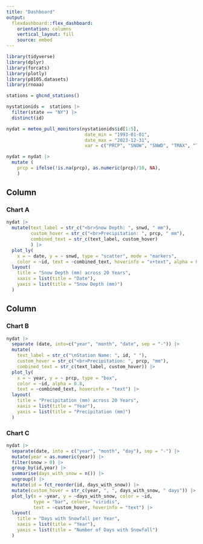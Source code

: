 ```yaml
---
title: "Dashboard"
output: 
  flexdashboard::flex_dashboard:
    orientation: columns
    vertical_layout: fill
    source: embed
---
```


```r
library(tidyverse)
library(dplyr)
library(forcats)
library(plotly)
library(p8105.datasets)
library(rnoaa)
```

```r
stations = ghcnd_stations()

nystationids =  stations |> 
  filter(state == "NY") |>  
  distinct(id)

nydat = meteo_pull_monitors(nystationids$id[1:5],
                             date_min = "1993-01-01", 
                             date_max = "2023-12-31", 
                             var = c("PRCP", "SNOW", "SNWD", "TMAX", "TMIN"))

nydat = nydat |>
  mutate (
    prcp = ifelse(!is.na(prcp), as.numeric(prcp)/10, NA),
    )
```


Column {data-width=650}
-----------------------------------------------------------------------

### Chart A

```r
nydat |>
  mutate(text_label = str_c("<br>Snow Depth: ", snwd, " mm"),
         custom_hover = str_c("<br>Precipitation: ", prcp, " mm"),
         combined_text = str_c(text_label, custom_hover)
         ) |>
  plot_ly(
    x = ~ date, y = ~ snwd, type = "scatter", mode = "markers",
    color = ~id, text = ~combined_text, hoverinfo = "x+text", alpha = 0.8) |> 
  layout(
    title = "Snow Depth (mm) across 20 Years",
    xaxis = list(title = "Date"),
    yaxis = list(title = "Snow Depth (mm)")
  )
```

Column {data-width=350}
-----------------------------------------------------------------------

### Chart B

```r
nydat |>
  separate (date, into=c("year", "month", "date", sep = "-")) |> 
  mutate(
    text_label = str_c("\nStation Name: ", id, " "),  
    custom_hover = str_c("<br>Precipitation: ", prcp, "mm"),
    combined_text = str_c(text_label, custom_hover)) |>
  plot_ly(
    x = ~ year, y = ~ prcp, type = "box",
    color = ~id, alpha = 0.8, 
    text = ~combined_text, hoverinfo = "text") |> 
  layout(
    title = "Precipitation (mm) across 20 Years",
    xaxis = list(title = "Year"),
    yaxis = list(title = "Precipitation (mm)")
  )
```

### Chart C

```r
nydat |>
  separate(date, into = c("year", "month", "day"), sep = "-") |>
  mutate(year = as.numeric(year)) |>
  filter(snow > 0) |>
  group_by(id,year) |>
  summarise(days_with_snow = n()) |>
  ungroup() |>
  mutate(id = fct_reorder(id, days_with_snow)) |> 
  mutate(custom_hover = str_c(year, ", ", days_with_snow, " days")) |>  
  plot_ly(x = ~year, y = ~days_with_snow, color = ~id,
          type = "bar", colors= "viridis", 
          text = ~custom_hover, hoverinfo = "text") |>
  layout(
    title = "Days with Snowfall per Year",
    xaxis = list(title = "Year"),
    yaxis = list(title = "Number of Days with Snowfall")
  )
```